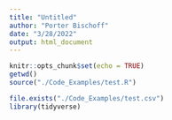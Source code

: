 ```yaml
---
title: "Untitled"
author: "Porter Bischoff"
date: "3/28/2022"
output: html_document
---
```


```r
knitr::opts_chunk$set(echo = TRUE)
getwd()
source("./Code_Examples/test.R")
```

```r
file.exists("./Code_Examples/test.csv")
library(tidyverse)
```